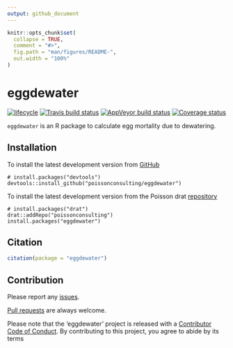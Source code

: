 ```yaml
---
output: github_document
---
```


<!-- README.md is generated from README.Rmd. Please edit that file -->

```r
knitr::opts_chunk$set(
  collapse = TRUE,
  comment = "#>",
  fig.path = "man/figures/README-",
  out.width = "100%"
)
```
# eggdewater

[![lifecycle](https://img.shields.io/badge/lifecycle-experimental-orange.svg)](https://www.tidyverse.org/lifecycle/#experimental)
[![Travis build status](https://travis-ci.org/poissonconsulting/eggdewater.svg?branch=master)](https://travis-ci.org/poissonconsulting/eggdewater)
[![AppVeyor build status](https://ci.appveyor.com/api/projects/status/github/poissonconsulting/eggdewater?branch=master&svg=true)](https://ci.appveyor.com/project/poissonconsulting/eggdewater)
[![Coverage status](https://codecov.io/gh/poissonconsulting/eggdewater/branch/master/graph/badge.svg)](https://codecov.io/github/poissonconsulting/eggdewater?branch=master)

`eggdewater` is an R package to calculate egg mortality due to dewatering.

## Installation

To install the latest development version from [GitHub](https://github.com/poissonconsulting/eggdewater)
```
# install.packages("devtools")
devtools::install_github("poissonconsulting/eggdewater")
```

To install the latest development version from the Poisson drat [repository](https://github.com/poissonconsulting/drat)
```
# install.packages("drat")
drat::addRepo("poissonconsulting")
install.packages("eggdewater")
```

## Citation

```r
citation(package = "eggdewater")
```

## Contribution

Please report any [issues](https://github.com/poissonconsulting/eggdewater/issues).

[Pull requests](https://github.com/poissonconsulting/eggdewater/pulls) are always welcome.

Please note that the 'eggdewater' project is released with a [Contributor Code of Conduct](CODE_OF_CONDUCT.md). By contributing to this project, you agree to abide by its terms
